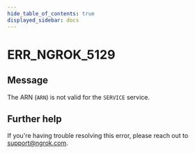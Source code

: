 ```yaml
---
hide_table_of_contents: true
displayed_sidebar: docs
---
```



# ERR_NGROK_5129

## Message

The ARN (`ARN`) is not valid for the `SERVICE` service.

<ErrorDetails error="err_ngrok_5129" />

## Further help

If you're having trouble resolving this error, please reach out to [support@ngrok.com](mailto:support@ngrok.com?subject=Help%20with%20ERR_NGROK_5129).
